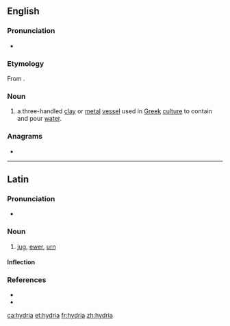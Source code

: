 ==English==
{{wikipedia}}

===Pronunciation===
* {{IPA|/ˈhaɪdɹeə/|lang=en}}

===Etymology===
From {{etyl|grc|en}} {{m|grc|ὑδρία||water jar or water container}}.

===Noun===
{{en-noun|hydriae}}

# a three-handled [[clay]] or [[metal]] [[vessel]] used in [[Greek]] [[culture]] to contain and pour [[water]].

===Anagrams===
* {{l|en|Riyadh}}

----

==Latin==

===Pronunciation===
* {{la-IPA|hydria}}

===Noun===
{{la-noun|hydria||hydriae|f|first}}

# [[jug]], [[ewer]], [[urn]]

====Inflection====
{{la-decl-1st|hydri}}

===References===
* {{R:L&S}}
* {{R:Gaffiot}}

[[ca:hydria]]
[[et:hydria]]
[[fr:hydria]]
[[zh:hydria]]